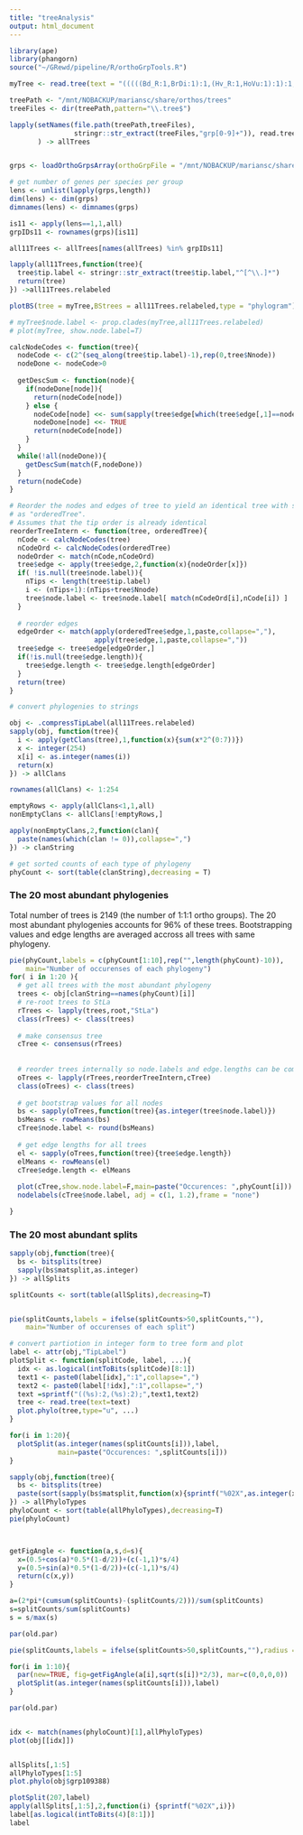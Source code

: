 ```yaml
---
title: "treeAnalysis"
output: html_document
---
```


```r
library(ape)
library(phangorn)
source("~/GRewd/pipeline/R/orthoGrpTools.R")
```


```r

myTree <- read.tree(text = "(((((Bd_R:1,BrDi:1):1,(Hv_R:1,HoVu:1):1):1,(MeNu1:1,MeNu2:1):2):1,NaSt:4):1,StLa:5):0;")

treePath <- "/mnt/NOBACKUP/mariansc/share/orthos/trees"
treeFiles <- dir(treePath,pattern="\\.tree$")

lapply(setNames(file.path(treePath,treeFiles),
                stringr::str_extract(treeFiles,"grp[0-9]+")), read.tree
       ) -> allTrees


grps <- loadOrthoGrpsArray(orthoGrpFile = "/mnt/NOBACKUP/mariansc/share/orthos/orthoMCL/groups.txt")

# get number of genes per species per group
lens <- unlist(lapply(grps,length))
dim(lens) <- dim(grps)
dimnames(lens) <- dimnames(grps)
```


```r
is11 <- apply(lens==1,1,all)
grpIDs11 <- rownames(grps)[is11]

all11Trees <- allTrees[names(allTrees) %in% grpIDs11]

lapply(all11Trees,function(tree){
  tree$tip.label <- stringr::str_extract(tree$tip.label,"^[^\\.]*")
  return(tree)
}) ->all11Trees.relabeled

plotBS(tree = myTree,BStrees = all11Trees.relabeled,type = "phylogram")

# myTree$node.label <- prop.clades(myTree,all11Trees.relabeled)
# plot(myTree, show.node.label=T)

```

```r
calcNodeCodes <- function(tree){
  nodeCode <- c(2^(seq_along(tree$tip.label)-1),rep(0,tree$Nnode))
  nodeDone <- nodeCode>0
  
  getDescSum <- function(node){
    if(nodeDone[node]){
      return(nodeCode[node])
    } else {
      nodeCode[node] <<- sum(sapply(tree$edge[which(tree$edge[,1]==node),2],getDescSum))
      nodeDone[node] <<- TRUE
      return(nodeCode[node])
    }
  }
  while(!all(nodeDone)){
    getDescSum(match(F,nodeDone))
  }
  return(nodeCode)
}

# Reorder the nodes and edges of tree to yield an identical tree with same internal order
# as "orderedTree".
# Assumes that the tip order is already identical
reorderTreeIntern <- function(tree, orderedTree){
  nCode <- calcNodeCodes(tree)
  nCodeOrd <- calcNodeCodes(orderedTree)
  nodeOrder <- match(nCode,nCodeOrd)
  tree$edge <- apply(tree$edge,2,function(x){nodeOrder[x]})
  if( !is.null(tree$node.label)){
    nTips <- length(tree$tip.label)
    i <- (nTips+1):(nTips+tree$Nnode)
    tree$node.label <- tree$node.label[ match(nCodeOrd[i],nCode[i]) ]
  }
  
  # reorder edges
  edgeOrder <- match(apply(orderedTree$edge,1,paste,collapse=","),
                     apply(tree$edge,1,paste,collapse=","))
  tree$edge <- tree$edge[edgeOrder,]
  if(!is.null(tree$edge.length)){
    tree$edge.length <- tree$edge.length[edgeOrder]
  }
  return(tree)
}
```

```r
# convert phylogenies to strings

obj <- .compressTipLabel(all11Trees.relabeled)
sapply(obj, function(tree){
  i <- apply(getClans(tree),1,function(x){sum(x*2^(0:7))})
  x <- integer(254)
  x[i] <- as.integer(names(i))
  return(x)
}) -> allClans

rownames(allClans) <- 1:254

emptyRows <- apply(allClans<1,1,all)
nonEmptyClans <- allClans[!emptyRows,]

apply(nonEmptyClans,2,function(clan){
  paste(names(which(clan != 0)),collapse=",")
}) -> clanString

# get sorted counts of each type of phylogeny
phyCount <- sort(table(clanString),decreasing = T)
```

### The 20 most abundant phylogenies
Total number of trees is 2149 (the number of 1:1:1 ortho groups).
The 20 most abundant phylogenies accounts for 96% of these trees.
Bootstrapping values and edge lengths are averaged accross all trees with same phylogeny.

```r
pie(phyCount,labels = c(phyCount[1:10],rep("",length(phyCount)-10)),
    main="Number of occurenses of each phylogeny")
for( i in 1:20 ){
  # get all trees with the most abundant phylogeny
  trees <- obj[clanString==names(phyCount)[i]]
  # re-root trees to StLa
  rTrees <- lapply(trees,root,"StLa")
  class(rTrees) <- class(trees)
  
  # make consensus tree
  cTree <- consensus(rTrees)
  
  
  # reorder trees internally so node.labels and edge.lengths can be compared
  oTrees <- lapply(rTrees,reorderTreeIntern,cTree)
  class(oTrees) <- class(trees)
  
  # get bootstrap values for all nodes
  bs <- sapply(oTrees,function(tree){as.integer(tree$node.label)})
  bsMeans <- rowMeans(bs)
  cTree$node.label <- round(bsMeans)
  
  # get edge lengths for all trees
  el <- sapply(oTrees,function(tree){tree$edge.length})
  elMeans <- rowMeans(el)
  cTree$edge.length <- elMeans
  
  plot(cTree,show.node.label=F,main=paste("Occurences: ",phyCount[i]))
  nodelabels(cTree$node.label, adj = c(1, 1.2),frame = "none")

}


```

### The 20 most abundant splits

```r

sapply(obj,function(tree){
  bs <- bitsplits(tree)
  sapply(bs$matsplit,as.integer)
}) -> allSplits

splitCounts <- sort(table(allSplits),decreasing=T)


pie(splitCounts,labels = ifelse(splitCounts>50,splitCounts,""),
    main="Number of occurenses of each split")

# convert partiotion in integer form to tree form and plot
label <- attr(obj,"TipLabel")
plotSplit <- function(splitCode, label, ...){
  idx <- as.logical(intToBits(splitCode)[8:1])
  text1 <- paste0(label[idx],":1",collapse=",")
  text2 <- paste0(label[!idx],":1",collapse=",")
  text =sprintf("((%s):2,(%s):2);",text1,text2)
  tree <- read.tree(text=text)
  plot.phylo(tree,type="u", ...)
}

for(i in 1:20){
  plotSplit(as.integer(names(splitCounts[i])),label, 
            main=paste("Occurences: ",splitCounts[i]))
}


```


```r

sapply(obj,function(tree){
  bs <- bitsplits(tree)
  paste(sort(sapply(bs$matsplit,function(x){sprintf("%02X",as.integer(x))})),collapse=",")
}) -> allPhyloTypes
phyloCount <- sort(table(allPhyloTypes),decreasing=T)
pie(phyloCount)



getFigAngle <- function(a,s,d=s){
  x=(0.5+cos(a)*0.5*(1-d/2))+(c(-1,1)*s/4)
  y=(0.5+sin(a)*0.5*(1-d/2))+(c(-1,1)*s/4)
  return(c(x,y))
}

a=(2*pi*(cumsum(splitCounts)-(splitCounts/2)))/sum(splitCounts)
s=splitCounts/sum(splitCounts)
s = s/max(s)

par(old.par)

pie(splitCounts,labels = ifelse(splitCounts>50,splitCounts,""),radius = 0.4)

for(i in 1:10){
  par(new=TRUE, fig=getFigAngle(a[i],sqrt(s[i])*2/3), mar=c(0,0,0,0))
  plotSplit(as.integer(names(splitCounts[i])),label)
}

par(old.par)


idx <- match(names(phyloCount)[1],allPhyloTypes)
plot(obj[[idx]])


allSplits[,1:5]
allPhyloTypes[1:5]
plot.phylo(obj$grp109388)

plotSplit(207,label)
apply(allSplits[,1:5],2,function(i) {sprintf("%02X",i)})
label[as.logical(intToBits(4)[8:1])]
label
```


